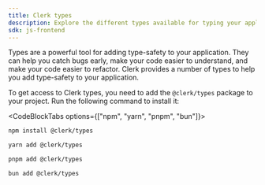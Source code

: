 ```yaml
---
title: Clerk types
description: Explore the different types available for typing your application.
sdk: js-frontend
---
```


Types are a powerful tool for adding type-safety to your application. They can help you catch bugs early, make your code easier to understand, and make your code easier to refactor. Clerk provides a number of types to help you add type-safety to your application.

To get access to Clerk types, you need to add the `@clerk/types` package to your project. Run the following command to install it:

<CodeBlockTabs options={["npm", "yarn", "pnpm", "bun"]}>
  ```bash {{ filename: 'terminal' }}
  npm install @clerk/types
  ```

  ```bash {{ filename: 'terminal' }}
  yarn add @clerk/types
  ```

  ```bash {{ filename: 'terminal' }}
  pnpm add @clerk/types
  ```

  ```bash {{ filename: 'terminal' }}
  bun add @clerk/types
  ```
</CodeBlockTabs>
